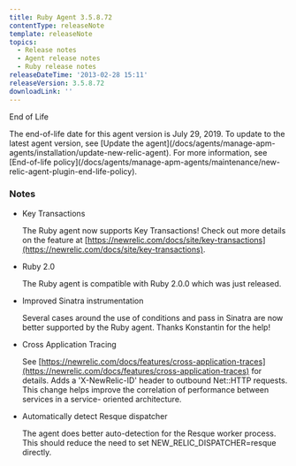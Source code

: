 ```yaml
---
title: Ruby Agent 3.5.8.72
contentType: releaseNote
template: releaseNote
topics:
  - Release notes
  - Agent release notes
  - Ruby release notes
releaseDateTime: '2013-02-28 15:11'
releaseVersion: 3.5.8.72
downloadLink: ''
---
```


End of Life

<Callout variant="important">
  The end-of-life date for this agent version is July 29, 2019. To update to the latest agent version, see [Update the agent](/docs/agents/manage-apm-agents/installation/update-new-relic-agent). For more information, see [End-of-life policy](/docs/agents/manage-apm-agents/maintenance/new-relic-agent-plugin-end-life-policy).
</Callout>

### Notes

* Key Transactions

  The Ruby agent now supports Key Transactions! Check out more details on the feature at [https://newrelic.com/docs/site/key-transactions](https://newrelic.com/docs/site/key-transactions).
* Ruby 2.0

  The Ruby agent is compatible with Ruby 2.0.0 which was just released.
* Improved Sinatra instrumentation

  Several cases around the use of conditions and pass in Sinatra are now better supported by the Ruby agent. Thanks Konstantin for the help!
* Cross Application Tracing

  See [https://newrelic.com/docs/features/cross-application-traces](https://newrelic.com/docs/features/cross-application-traces) for details. Adds a 'X-NewRelic-ID' header to outbound Net::HTTP requests. This change helps improve the correlation of performance between services in a service- oriented architecture.
* Automatically detect Resque dispatcher

  The agent does better auto-detection for the Resque worker process. This should reduce the need to set NEW_RELIC_DISPATCHER=resque directly.
